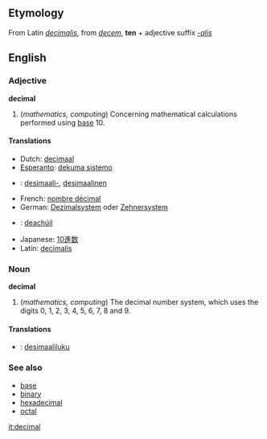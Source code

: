 ==Etymology==
From Latin ''[[decimalis]]'', from ''[[decem]]'', '''ten''' + adjective suffix ''[[-alis]]''

==English==
===Adjective===
'''decimal'''

#(''mathematics, computing'') Concerning mathematical calculations performed using [[base]] 10.

====Translations====
* Dutch: [[decimaal]]
* [[Esperanto]]: [[dekuma sistemo]]
*{{msg:fi}} : [[desimaali-]], [[desimaalinen]]
* French: [[nombre décimal]]
* German: [[Dezimalsystem]] oder [[Zehnersystem]]
* {{ga}}: [[deachúil]]
* Japanese: [[10進数]]
* Latin: [[decimalis]]

===Noun===
'''decimal'''

#(''mathematics, computing'') The decimal number system, which uses the digits 0, 1, 2, 3, 4, 5, 6, 7, 8 and 9.

====Translations====
*{{msg:fi}}: [[desimaaliluku]]

===See also===
*[[base]]
*[[binary]]
*[[hexadecimal]]
*[[octal]]

[[it:decimal]]